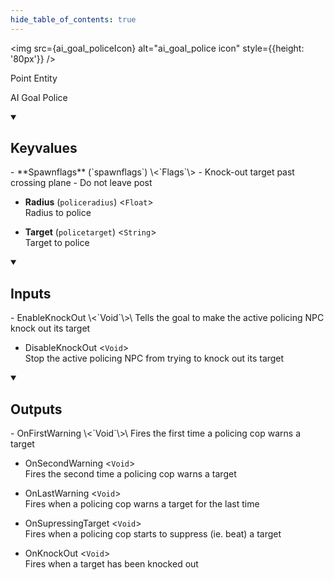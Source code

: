 ```yaml
---
hide_table_of_contents: true
---
```


<!---
!!!!!!
THIS PAGE IS AUTOGENERATED FROM GAME FGD DEFINITIONS!
DO NOT EDIT MANUALLY!
!!!!!!

In order to make edits, you can make an annotation file in /fgd_dump_overrides
-->



<img src={ai_goal_policeIcon} alt="ai_goal_police icon" style={{height: '80px'}} />

Point Entity

AI Goal Police

<details open>
<summary><h2>Keyvalues</h2></summary>
- **Spawnflags** (`spawnflags`) \<`Flags`\>
  - Knock-out target past crossing plane
  - Do not leave post


- **Radius** (`policeradius`) \<`Float`\>\
Radius to police

- **Target** (`policetarget`) \<`String`\>\
Target to police


 </details>
<details open>
<summary><h2>Inputs</h2></summary>
- EnableKnockOut \<`Void`\>\
Tells the goal to make the active policing NPC knock out its target

- DisableKnockOut \<`Void`\>\
Stop the active policing NPC from trying to knock out its target


 </details>
<details open>
<summary><h2>Outputs</h2></summary>
- OnFirstWarning \<`Void`\>\
Fires the first time a policing cop warns a target

- OnSecondWarning \<`Void`\>\
Fires the second time a policing cop warns a target

- OnLastWarning \<`Void`\>\
Fires when a policing cop warns a target for the last time

- OnSupressingTarget \<`Void`\>\
Fires when a policing cop starts to suppress (ie. beat) a target

- OnKnockOut \<`Void`\>\
Fires when a target has been knocked out


 </details>